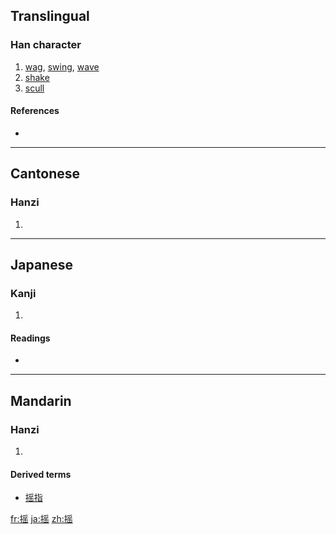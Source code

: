 {{also|搖}}
==Translingual==

===Han character===
{{Han char|rn=64|rad=手|as=10|sn=13|four=|canj=手月人山 (QBOU), X手月人山 (XQBOU)}}

# [[wag]], [[swing]], [[wave]]
# [[shake]]
# [[scull]]

====References====
* {{Han ref|kx=0449.081|hdz=31933.060|uh=6447|ud=25671}}

----

==Cantonese==

===Hanzi===
{{yue-hanzi|jyut=|tra=搖}}

# {{defn|Cantonese}}

----

==Japanese==

===Kanji===
{{ja-kanji|grade=|rs=手10}}

# {{defn|Japanese}}

====Readings====
* {{ja-readings|on=[[よう]] (yō)|kun=[[ゆする]] (yusuru), [[ゆれる]] (yureru), [[ゆすぶる]] (yusuburu)}}

----

==Mandarin==

===Hanzi===
{{cmn-hanzi|tra=搖|pin=[[yáo]] ([[yao2]])|wg=yao<sup>2</sup>}}

# {{defn|Mandarin}}

====Derived terms====
*[[摇指]]

[[fr:摇]]
[[ja:摇]]
[[zh:摇]]